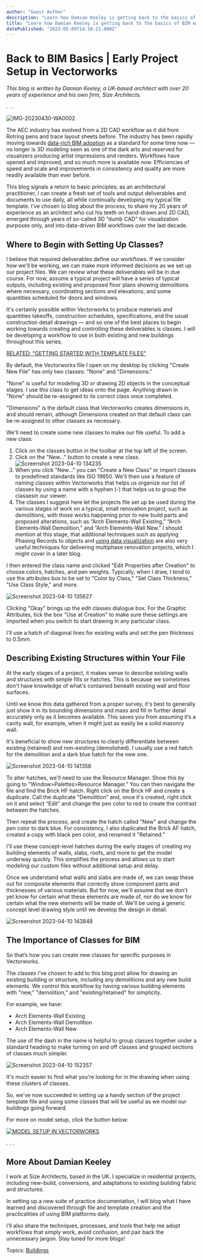 ```yaml
---
author: "Guest Author"
description: "Learn how Damian Keeley is getting back to the basics of BIM with Vectorworks as he starts his own firm. "
title: "Learn how Damian Keeley is getting back to the basics of BIM with Vectorworks as he starts his own firm. " 
datePublished: "2023-05-09T14:16:21.000Z"
---
```

# Back to BIM Basics | Early Project Setup in Vectorworks

_This blog is written by Damian Keeley, a UK-based architect with over 20 years of experience and his own firm, Size Architects._

_. . ._ 

![IMG-20230430-WA0002](https://blog.vectorworks.net/hs-fs/hubfs/Blog%20Images/230509_Damian%20Keeley%20Guest%20Blog%201/IMG-20230430-WA0002.jpg?width=231&height=500&name=IMG-20230430-WA0002.jpg)

The AEC industry has evolved from a 2D CAD workflow as it did from Rotring pens and trace layout sheets before. The industry has been rapidly moving towards [data-rich BIM adoption](../../../net/vectorworks/blog/3-ways-to-maximize-data-for-bim-vectorworks.html) as a standard for some time now — no longer is 3D modeling seen as one of the dark arts and reserved for visualizers producing artist impressions and renders. Workflows have opened and improved, and so much more is available now. Efficiencies of speed and scale and improvements in consistency and quality are more readily available than ever before. 

This blog signals a return to basic principles; as an architectural practitioner, I can create a fresh set of tools and output deliverables and documents to use daily, all while continually developing my typical file template. I’ve chosen to blog about the process, to share my 20 years of experience as an architect who cut his teeth on hand-drawn and 2D CAD, emerged through years of so-called 3D “dumb CAD” for visualization purposes only, and into data-driven BIM workflows over the last decade. 

## Where to Begin with Setting Up Classes? 

I believe that required deliverables define our workflows. If we consider how we'll be working, we can make more informed decisions as we set up our project files. We can review what these deliverables will be in due course. For now, assume a typical project will have a series of typical outputs, including existing and proposed floor plans showing demolitions where necessary, coordinating sections and elevations, and some quantities scheduled for doors and windows. 

It's certainly possible within Vectorworks to produce materials and quantities takeoffs, construction schedules, specifications, and the usual construction detail drawings — and so one of the best places to begin working towards creating and controlling these deliverables is classes. I will be developing a workflow to use in both existing and new buildings throughout this series. 

[RELATED: “GETTING STARTED WITH TEMPLATE FILES”](../../../net/vectorworks/blog/a-template-file-crash-course-vectorworks.html)

By default, the Vectorworks file I open on my desktop by clicking "Create New File" has only two classes: "None" and "Dimensions."

"None" is useful for modeling 3D or drawing 2D objects in the conceptual stages. I use this class to get ideas onto the page. Anything drawn in "None" should be re-assigned to its correct class once completed.

"Dimensions" is the default class that Vectorworks creates dimensions in, and should remain, although Dimensions created on that default class can be re-assigned to other classes as necessary.

We'll need to create some new classes to make our file useful. To add a new class:

1. Click on the classes button in the toolbar at the top left of the screen.
2. Click on the "New..." button to create a new class.  
![Screenshot 2023-04-10 134235](https://blog.vectorworks.net/hs-fs/hubfs/Blog%20Images/230509_Damian%20Keeley%20Guest%20Blog%201/Screenshot%202023-04-10%20134235.jpg?width=500&height=260&name=Screenshot%202023-04-10%20134235.jpg)
3. When you click "New…" you can "Create a New Class" or import classes to predefined standards like ISO 19650\. We'll then use a feature of naming classes within Vectorworks that helps us organize our list of classes by using a name with a hyphen (-) that helps us to group the classesin our viewer.
4. The classes I suggest here let the projects file set up be used during the various stages of work on a typical, small renovation project, such as demolitions, with those works happening prior to new build parts and proposed alterations, such as “Arch Elements-Wall Existing,” “Arch Elements-Wall Demolition,” and “Arch Elements-Wall New.” I should mention at this stage, that additional techniques such as applying Phasing Records to objects and [using data visualization](../../../net/vectorworks/blog/vectorworks-tutorial-series-visualization.html) are also very useful techniques for delivering multiphase renovation projects, which I might cover in a later blog.

I then entered the class name and clicked "Edit Properties after Creation" to choose colors, hatches, and pen weights. Typically, when I draw, I tend to use the attributes box to be set to "Color by Class," "Set Class Thickness," "Use Class Style," and more. 

![Screenshot 2023-04-10 135627](https://blog.vectorworks.net/hs-fs/hubfs/Blog%20Images/230509_Damian%20Keeley%20Guest%20Blog%201/Screenshot%202023-04-10%20135627.jpg?width=500&height=372&name=Screenshot%202023-04-10%20135627.jpg)

Clicking "Okay" brings up the edit classes dialogue box. For the Graphic Attributes, tick the box "Use at Creation" to make sure these settings are imported when you switch to start drawing in any particular class. 

I'll use a hatch of diagonal lines for existing walls and set the pen thickness to 0.5mm. 

## Describing Existing Structures within Your File

At the early stages of a project, it makes sense to describe existing walls and structures with simple fills or hatches. This is because we sometimes don't have knowledge of what's contained beneath existing wall and floor surfaces. 

Until we know this data gathered from a proper survey, it's best to generally just show it in its bounding dimensions and mass and fill in further detail accurately only as it becomes available. This saves you from assuming it’s a cavity wall, for example, when it might just as easily be a solid masonry wall.

It's beneficial to show new structures to clearly differentiate between existing (retained) and non-existing (demolished). I usually use a red hatch for the demolition and a dark blue hatch for the new one. 

![Screenshot 2023-04-10 141358](https://blog.vectorworks.net/hs-fs/hubfs/Blog%20Images/230509_Damian%20Keeley%20Guest%20Blog%201/Screenshot%202023-04-10%20141358.jpg?width=500&height=455&name=Screenshot%202023-04-10%20141358.jpg)

To alter hatches, we'll need to use the Resource Manager. Show this by going to "Window>Palettes>Resource Manager." You can then navigate the file and find the Brick HF hatch. Right click on the Brick HF and create a duplicate. Call the duplicate "Demolition" and, once it's created, right click on it and select “Edit” and change the pen color to red to create the contrast between the hatches. 

Then repeat the process, and create the hatch called "New" and change the pen color to dark blue. For consistency, I also duplicated the Brick AF hatch, created a copy with black pen color, and renamed it "Retained.”

I'll use these concept-level hatches during the early stages of creating my building elements of walls, slabs, roofs, and more to get the model underway quickly. This simplifies the process and allows us to start modeling our custom files without additional setup and delay. 

Once we understand what walls and slabs are made of, we can swap these out for composite elements that correctly show component parts and thicknesses of various materials. But for now, we'll assume that we don't yet know for certain what these elements are made of, nor do we know for certain what the new elements will be made of. We'll be using a generic concept level drawing style until we develop the design in detail. 

![Screenshot 2023-04-10 143848](https://blog.vectorworks.net/hs-fs/hubfs/Blog%20Images/230509_Damian%20Keeley%20Guest%20Blog%201/Screenshot%202023-04-10%20143848.jpg?width=500&height=197&name=Screenshot%202023-04-10%20143848.jpg)

## The Importance of Classes for BIM

So that’s how you can create new classes for specific purposes in Vectorworks. 

The classes I’ve chosen to add to this blog post allow for drawing an existing building or structure, including any demolitions and any new build elements. We control this workflow by having various building elements with "new," "demolition," and "existing/retained" for simplicity.

For example, we have: 

* Arch Elements-Wall Existing
* Arch Elements-Wall Demolition
* Arch Elements-Wall New

The use of the dash in the name is helpful to group classes together under a standard heading to make turning on and off classes and grouped sections of classes much simpler. 

![Screenshot 2023-04-10 152357](https://blog.vectorworks.net/hs-fs/hubfs/Blog%20Images/230509_Damian%20Keeley%20Guest%20Blog%201/Screenshot%202023-04-10%20152357.jpg?width=500&height=550&name=Screenshot%202023-04-10%20152357.jpg)

It's much easier to find what you’re looking for in the drawing when using these clusters of classes.

So, we’ve now succeeded in setting up a handy section of the project template file and using some classes that will be useful as we model our buildings going forward. 

For more on model setup, click the button below:

[![MODEL SETUP IN VECTORWORKS](https://no-cache.hubspot.com/cta/default/3018241/18db07e0-173a-44fb-a748-c4c7f9a5aec3.png)](https://cta-redirect.hubspot.com/cta/redirect/3018241/18db07e0-173a-44fb-a748-c4c7f9a5aec3) 

. . .

## More About Damian Keeley

I work at Size Architects, based in the UK. I specialize in residential projects, including new-build, conversions, and adaptations to existing building fabric and structures. 

In setting up a new suite of practice documentation, I will blog what I have learned and discovered through file and template creation and the practicalities of using BIM platforms daily.

I’ll also share the techniques, processes, and tools that help me adopt workflows that simply work, avoid confusion, and pair back the unnecessary jargon. Stay tuned for more blogs!

 Topics: [Buildings](https://blog.vectorworks.net/topic/buildings) 

 